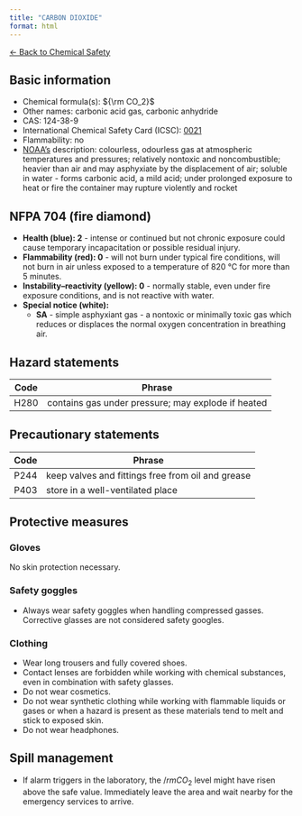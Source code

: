 ```yaml
---
title: "CARBON DIOXIDE"
format: html
---
```


[← Back to Chemical Safety](../chemical-safety.qmd)


## Basic information
- Chemical formula(s): ${\rm CO_2}$
- Other names: carbonic acid gas, carbonic anhydride
- CAS: 124-38-9
- International Chemical Safety Card (ICSC): [0021](https://www.ilo.org/dyn/icsc/showcard.display?p_card_id=0021&p_version=2&p_lang=en)
- Flammability: no
- [NOAA's](https://cameochemicals.noaa.gov/chemical/330) description: colourless, odourless gas at atmospheric temperatures and pressures; relatively nontoxic and noncombustible; heavier than air and may asphyxiate by the displacement of air; soluble in water - forms carbonic acid, a mild acid; under prolonged exposure to heat or fire the container may rupture violently and rocket

## NFPA 704 (fire diamond)
- **Health (blue): 2** - intense or continued but not chronic exposure could cause temporary incapacitation or possible residual injury.
- **Flammability (red): 0** - will not burn under typical fire conditions, will not burn in air unless exposed to a temperature of 820 °C for more than 5 minutes.
- **Instability–reactivity (yellow): 0** - normally stable, even under fire exposure conditions, and is not reactive with water.
- **Special notice (white):**
	- **SA** - simple asphyxiant gas - a nontoxic or minimally toxic gas which reduces or displaces the normal oxygen concentration in breathing air.

## Hazard statements
| Code | Phrase                                              |
| ---- | --------------------------------------------------- |
| H280 | contains gas under pressure; may explode if heated  |

## Precautionary statements
| Code      | Phrase                                                  |
| --------- | ------------------------------------------------------- |
| P244      | keep valves and fittings free from oil and grease       |
| P403      | store in a well-ventilated place                        |

## Protective measures

### Gloves
No skin protection necessary.

### Safety goggles
- Always wear safety goggles when handling compressed gasses. Corrective glasses are not considered safety googles.

### Clothing
- Wear long trousers and fully covered shoes.
- Contact lenses are forbidden while working with chemical substances, even in combination with safety glasses.
- Do not wear cosmetics.
- Do not wear synthetic clothing while working with flammable liquids or gases or when a hazard is present as these materials tend to melt and stick to exposed skin.
- Do not wear headphones.

## Spill management
- If alarm triggers in the laboratory, the ${/rm CO_2}$ level might have risen above the safe value. Immediately leave the area and wait nearby for the emergency services to arrive.
